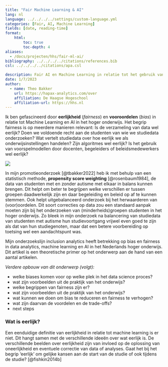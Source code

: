 ```yaml
---
title: "Fair Machine Learning & AI"
lang: nl
language: ../../../../settings/custom-language.yml
categories: [Fair, AI, Machine Learning]
fields: [date, reading-time]
format:
    html:
        toc: true
        toc-depth: 4
aliases: 
  - /docs/projecten/hhs/fair-ml-ai/
bibliography: ../../../../citations/references.bib
csl: ../../../../citations/apa.csl

description: Fair AI en Machine Learning in relatie tot het gebruik van studiedata.
date: 1/7/2023
author:
  - name: Theo Bakker 
    url: https://hapax-analytics.com/over
    affiliation: De Haagse Hogeschool
    affiliation-url: https://hhs.nl
---
```


Ik ben gefascineerd door **eerlijkheid** (*fairness*) en **vooroordelen** (*bias*) in relatie tot Machine Learning en AI in het hoger onderwijs. Het begrip fairness is op meerdere manieren relevant: Is de verzameling van data wel eerlijk? Doen we voldoende recht aan de studenten van wie we studiedata onderzoeken? Wat vertelt studiedata over hoe eerlijk we als onderwijsinstellingen handelen? Zijn algoritmes wel eerlijk? Is het gebruik van voorspelmodellen door docenten, begeleiders of beleidsmedewerkers wel eerlijk?

![](images/fairness-pionnen.jpg){fig-align="center"}

In mijn promotieonderzoek [@tbakker2022] heb ik met behulp van een statistisch methode, **propensity score weighting** [@rosenbaum1984], de data van studenten met en zonder autisme met elkaar in balans kunnen brengen. Dit helpt om beter te begrijpen welke verschillen er tussen groepen daadwerkelijk zijn en daar begeleiding en beleid op af te kunnen stemmen. Ook helpt uitgebalanceerd onderzoek bij het herwaarderen van (voor)oordelen. Dit soort correcties op data zou een standaard aanpak moeten zijn bij het onderzoeken van (minderheids)groepen studenten in het hoger onderwijs. Zo bleek in mijn onderzoek na balancering van studiedata van studenten met autisme hun studievoortgang vrijwel even goed te zijn als dat van hun studiegenoten, maar dat een betere voorbereiding op toetsing wel een aandachtspunt was.

Mijn onderzoekslijn inclusion analytics heeft betrekking op bias en fairness in data analytics, machine learning en AI in het Nederlands hoger onderwijs. Dit artikel is een theoretische primer op het onderwerp aan de hand van een aantal artikelen.

*Verdere opbouw van dit onderwerp (volgt):*

-   welke biases komen voor op welke plek in het data science proces?
-   wat zijn voorbeelden uit de praktijk van het onderwijs?
-   welke begrippen van fairness zijn er?
-   wat zijn voorbeelden uit de praktijk van het onderwijs?
-   wat kunnen we doen om bias te reduceren en fairness te verhogen?
-   wat zijn daarvan de voordelen en de trade-offs?
-   next steps

### Wat is eerlijk?

Een eenduidige definitie van eerlijkheid in relatie tot machine learning is er niet. Dit hangt samen met de verschillende ideeën over wat eerlijk is. De verschillende beelden over eerlijkheid zijn van invloed op de oplossing van oneerlijkheid en eventuele correctie van data of analyses. Gaat het bij het begrip 'eerlijk' om gelijke kansen aan de start van de studie of ook tijdens de studie? [@fishkin2014b]

### 
